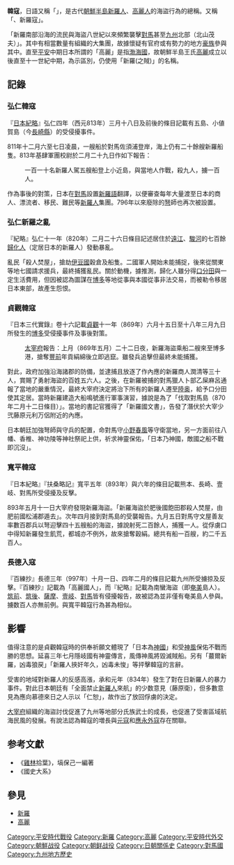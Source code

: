 '''韓寇'''，日語又稱「{{lang|ja|新羅の入寇}}」，是古代[[朝鮮半島|朝鮮半島]][[新羅人|新羅人]]、[[高麗人|高麗人]]的海盜行為的總稱。又稱「{{lang|ja|新羅の賊}}、新羅寇」。

「新羅南部沿海的流民與海盜八世紀以來頻繁襲擊[[對馬|對馬]]甚至[[九州_(日本)|九州]]北部（北山茂夫）」。其中有相當數量有組織的大集團，故據懷疑有官府或有勢力的地方[[豪族|豪族]]參與其中。直至[[平安時代|平安]]中期日本所謂的「高麗」是指[[渤海國|渤海國]]，故朝鮮半島王氏[[高麗|高麗]]成立以後直至十一世紀中期，為示區別，仍使用「新羅(之賊)」的名稱。

==記錄==
===弘仁韓寇===
『[[日本紀略|日本紀略]]』弘仁四年（西元813年）三月十八日及前後的條目記載有五島、小値賀島（今[[長崎縣|長崎縣]]）的受侵擾事件。

811年十二月六至七日凌晨，一艘船於對馬佐須浦登岸，海上仍有二十餘艘新羅船隻。813年基肆軍團校尉於二月二十九日作如下報告：
: 一百一十名新羅人駕五艘船登上小近島，與當地人作戰，殺九人，擄一百人。
作為事後的對策，日本在[[對馬|對馬]]設置[[新羅語|新羅語]]翻譯，以便審查每年大量渡至日本的商人、漂流者、移民、難民等[[新羅人|新羅人]]集團。796年以來廢除的[[弩|弩]]師也再次被設置。

===弘仁新羅之亂===
『紀略』弘仁十一年（820年）二月二十六日條目記述居住於[[遠江|遠江]]、[[駿河|駿河]]的七百餘[[歸化人|歸化人]]（定居日本的新羅人）發動暴亂。

亂民「殺人焚屋」，搶劫[[伊豆國|伊豆國]]穀倉及船隻。二國軍人開始未能捕捉，後來從關東等地七國請求援兵，最終捕獲亂民。關於動機，據推測，歸化人雖分得[[口分田|口分田]]與一定生活費用，但因被認為圖謀在[[博多|博多]]等地從事與本國從事非法交易，而被勒令移居日本東部，故產生怨恨。

===貞觀韓寇===
『日本三代實錄』卷十六記載[[貞觀|貞觀]]十一年（869年）六月十五日至十八年三月九日所發生的[[博多|博多]]受侵擾事件及事後對策。

:[[太宰府|太宰府]]報告：上月（869年五月）二十二日夜，新羅海盜乘船二艘來至博多港，搶奪[[豐前|豐前]]年貢絹綿後立即逃竄。雖發兵追擊但最終未能捕獲。

對此，政府加強沿海諸郡的防備，並逮捕且放逐了作內應的新羅商人潤清等三十人，賞賜了勇射海盜的百姓五六人。之後，在新羅被捕的對馬獵人卜部乙屎麻呂通報了當地的嚴重情況，最終大宰府決定將治下所有的新羅人遷至[[陸奥|陸奥]]，給予口分田使其定居。當時新羅建造大船鳴號進行軍事演習，據說是為了「伐取對馬島（870年二月十二日條目）」。當地的書記官獲得了「新羅國文書」，告發了潛伏於大宰少弐藤原元利万侶附近的內應。

日本朝廷加強弩師與守兵的配置，命對馬守[[小野春風|小野春風]]等守衛當地，另一方面前往八幡、香椎、神功陵等神社祭祀上供，祈求神靈保佑，「日本乃神國，敵國之船不戰即沉沒」。

===寬平韓寇===
『日本紀略』『扶桑略記』寬平五年（893年）與六年的條目記載熊本、長崎、壹岐、對馬所受侵擾及反擊。

893年五月十一日大宰府發現新羅海盜。「新羅海盜於肥後國飽田郡殺人焚屋，由肥前國松浦郡遁去」。次年四月接到對馬島的受襲報告。九月五日對馬守文屋善友率數百郡兵以弩迎擊四十五艘船的海盜，據說射死二百餘人，捕獲一人。從俘虜口中得知新羅發生飢荒，都城亦不例外，故來搶奪穀絹。總共有船一百艘，約二千五百人。

===長德入寇===
『百練抄』長德三年（997年）十月一日、四年二月的條目記載九州所受擄掠及反擊。『百練抄』記載為「高麗國人」，而『紀略』記載為南蠻海盜（即[[奄美群島|奄美]]島人）。[[筑前|筑前]]、[[筑後|筑後]]、[[薩摩|薩摩]]、[[壹岐|壹岐]]、[[對馬|對馬]]皆有侵擾報告，故被認為並非僅有奄美島人參與。擄数百人亦無前例。與寬平韓寇行為甚為相似。

==影響==
值得注意的是貞觀韓寇時的供奉祈願文體現了「日本為[[神國_(日本)|神國]]」和受[[神風|神風]]保佑不戰而勝的思想。延喜三年七月隱岐國有神靈傳言，風傳神風將毀滅賊船。另有「蕞爾新羅，凶毒狼戻」「新羅人挾奸年久，凶毒未悛」等抨擊韓寇的言辭。

受害的地域對新羅人的反感高漲，承和元年（834年）發生了對在日新羅人的暴力事件。對此日本朝廷有「全面禁止[[新羅人|新羅人]]來航」的少数意見（藤原衛），但多數意見為應向慕德來日之人示以「仁恕」，故作出了放回俘虜的決定。

[[大宰府|大宰府]]組織的海盜討伐促進了九州等地部分氏族武士的成長，也促進了受害區域航海民風的發展。有說法認為韓寇的増長與[[元寇|元寇]]和[[應永外寇|應永外寇]]存在關聯。

==参考文獻==
*《[[雞林_(慶州市)|雞林]]拾葉》，塙保己一編著
*《國史大系》

==參見==
*[[新羅|新羅]]
*[[高麗|高麗]]

[[Category:平安時代戰役|Category:平安時代戰役]]
[[Category:新羅|Category:新羅]]
[[Category:高麗|Category:高麗]]
[[Category:平安時代外交|Category:平安時代外交]]
[[Category:朝鮮战役|Category:朝鮮战役]]
[[Category:朝鲜战役|Category:朝鲜战役]]
[[Category:日朝關係史|Category:日朝關係史]]
[[Category:對馬國|Category:對馬國]]
[[Category:九州地方歷史|Category:九州地方歷史]]